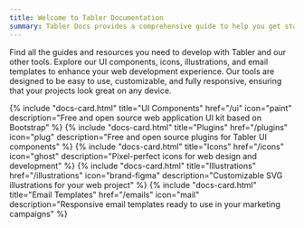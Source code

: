 ```yaml
---
title: Welcome to Tabler Documentation
summary: Tabler Docs provides a comprehensive guide to help you get started with the Tabler ecosystem, including its UI components, plugins, and icons. Explore detailed documentation to understand and leverage the full potential of Tabler in your projects.
---
```


<ResponsiveImage src="/docs/tabler.png" src-dark="/docs/tabler-dark.png" alt="Tabler" width="816" height="620" className="mb-4" />

Find all the guides and resources you need to develop with Tabler and our other tools. Explore our UI components, icons, illustrations, and email templates to enhance your web development experience. Our tools are designed to be easy to use, customizable, and fully responsive, ensuring that your projects look great on any device.

<div class="mt-6 pt-6">
	<div class="row row-deck row-cards">
		{% include "docs-card.html" title="UI Components" href="/ui" icon="paint" description="Free and open source web application UI kit based on Bootstrap" %}
		{% include "docs-card.html" title="Plugins" href="/plugins" icon="plug" description="Free and open source plugins for Tabler UI components" %}
		{% include "docs-card.html" title="Icons" href="/icons" icon="ghost" description="Pixel-perfect icons for web design and development" %}
		{% include "docs-card.html" title="Illustrations" href="/illustrations" icon="brand-figma" description="Customizable SVG illustrations for your web project" %}
		{% include "docs-card.html" title="Email Templates" href="/emails" icon="mail" description="Responsive email templates ready to use in your marketing campaigns" %}
	</div>
</div>
